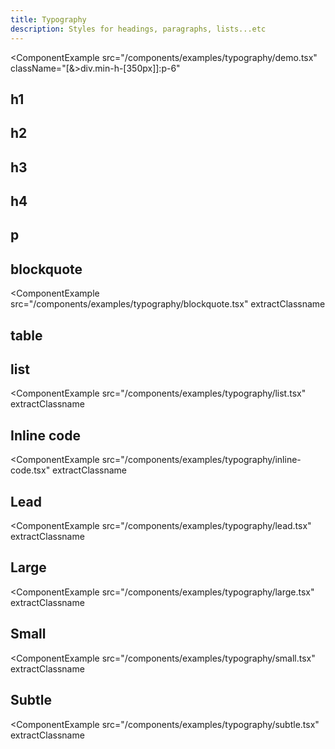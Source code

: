 ```yaml
---
title: Typography
description: Styles for headings, paragraphs, lists...etc
---
```


<ComponentExample
  src="/components/examples/typography/demo.tsx"
  className="[&>div.min-h-[350px]]:p-6"
>
  <TypographyDemo />
</ComponentExample>

## h1

<ComponentExample src="/components/examples/typography/h1.tsx" extractClassname>
  <TypographyH1 />
</ComponentExample>

## h2

<ComponentExample src="/components/examples/typography/h2.tsx" extractClassname>
  <TypographyH2 />
</ComponentExample>

## h3

<ComponentExample src="/components/examples/typography/h3.tsx" extractClassname>
  <TypographyH3 />
</ComponentExample>

## h4

<ComponentExample src="/components/examples/typography/h4.tsx" extractClassname>
  <TypographyH4 />
</ComponentExample>

## p

<ComponentExample src="/components/examples/typography/p.tsx" extractClassname>
  <TypographyP />
</ComponentExample>

## blockquote

<ComponentExample
  src="/components/examples/typography/blockquote.tsx"
  extractClassname
>
  <TypographyBlockquote />
</ComponentExample>

## table

<ComponentExample src="/components/examples/typography/table.tsx">
  <TypographyTable />
</ComponentExample>

## list

<ComponentExample
  src="/components/examples/typography/list.tsx"
  extractClassname
>
  <TypographyList />
</ComponentExample>

## Inline code

<ComponentExample
  src="/components/examples/typography/inline-code.tsx"
  extractClassname
>
  <TypographyInlineCode />
</ComponentExample>

## Lead

<ComponentExample
  src="/components/examples/typography/lead.tsx"
  extractClassname
>
  <TypographyLead />
</ComponentExample>

## Large

<ComponentExample
  src="/components/examples/typography/large.tsx"
  extractClassname
>
  <TypographyLarge />
</ComponentExample>

## Small

<ComponentExample
  src="/components/examples/typography/small.tsx"
  extractClassname
>
  <TypographySmall />
</ComponentExample>

## Subtle

<ComponentExample
  src="/components/examples/typography/subtle.tsx"
  extractClassname
>
  <TypographySubtle />
</ComponentExample>
